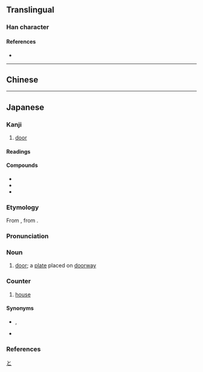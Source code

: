 {{also|戶|户}}
{{character info/new}}
==Translingual==
{{Han simplified forms|戶|戸|户}}

===Han character===
{{Han char|rn=63|rad=戶|as=00|sn=4|var=2|four=|canj=MS,XMS|ids=⿱一尸}}

====References====
* {{Han ref|kx=0414.321|hdz=32257.010|uh=6238|ud=25144}}

----

==Chinese==
{{zh-see|戶|v}}

----

==Japanese==

===Kanji===
{{ja-kanji|grade=2|rs=戶00}}

# [[door]]

====Readings====
{{ja-readings
|goon=ぐ, ご
|kanon=こ
|kun=と-, へ-
|nanori=え, へ
}}

====Compounds====
{{der-top|Compounds}}
* {{ja-r|雨%戸|あま%ど}}
* {{ja-r|神%戸|^こう%べ}}
* {{ja-r|松%戸|^まつ%ど}}
{{der-bottom}}

{{ja-kanjitab|と|yomi=k}}

===Etymology===
From {{inh|ja|ojp|sort=と|-}}, from {{inh|ja|jpx-pro|sort=と|*to}}.

===Pronunciation===
{{ja-pron|yomi=k|と|acc=0|acc_ref=DJR,NHK}}

===Noun===
{{ja-noun|kyu=戶|と}}

# [[door]]; a [[plate]] placed on [[doorway]]

===Counter===
{{ja-pos|counter|こ}}

# [[house]]

====Synonyms====
* {{ja-r|棟|むね}}, {{ja-r|棟|とう}}
* {{ja-r|軒|けん}}

===References===
<references/>

[[Category:Japanese basic words|と]]
